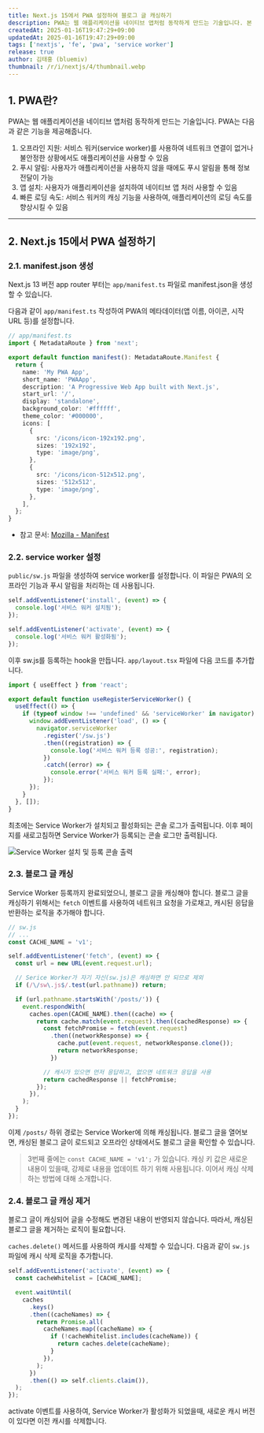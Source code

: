 ```yaml
---
title: Next.js 15에서 PWA 설정하여 블로그 글 캐싱하기
description: PWA는 웹 애플리케이션을 네이티브 앱처럼 동작하게 만드는 기술입니다. 본 글에서는 Next.js 15에서 Progressive Web App(PWA)을 설정하는 방법을 설명합니다.
createdAt: 2025-01-16T19:47:29+09:00
updatedAt: 2025-01-16T19:47:29+09:00
tags: ['nextjs', 'fe', 'pwa', 'service worker']
release: true
author: 김태홍 (bluemiv)
thumbnail: /r/i/nextjs/4/thumbnail.webp
---
```


## 1. PWA란?

PWA는 웹 애플리케이션을 네이티브 앱처럼 동작하게 만드는 기술입니다. PWA는 다음과 같은 기능을 제공해줍니다.

1. 오프라인 지원: 서비스 워커(service worker)를 사용하여 네트워크 연결이 없거나 불안정한 상황에서도 애플리케이션을 사용할 수 있음
2. 푸시 알림: 사용자가 애플리케이션을 사용하지 않을 때에도 푸시 알림을 통해 정보 전달이 가능
3. 앱 설치: 사용자가 애플리케이션을 설치하여 네이티브 앱 처러 사용할 수 있음
4. 빠른 로딩 속도: 서비스 워커의 캐싱 기능을 사용하여, 애플리케이션의 로딩 속도를 향상시킬 수 있음

---

## 2. Next.js 15에서 PWA 설정하기

### 2.1. manifest.json 생성

Next.js 13 버전 app router 부터는 `app/manifest.ts` 파일로 manifest.json을 생성할 수 있습니다.

다음과 같이 `app/manifest.ts` 작성하여 PWA의 메타데이터(앱 이름, 아이콘, 시작 URL 등)를 설정합니다.

```typescript
// app/manifest.ts
import { MetadataRoute } from 'next';

export default function manifest(): MetadataRoute.Manifest {
  return {
    name: 'My PWA App',
    short_name: 'PWAApp',
    description: 'A Progressive Web App built with Next.js',
    start_url: '/',
    display: 'standalone',
    background_color: '#ffffff',
    theme_color: '#000000',
    icons: [
      {
        src: '/icons/icon-192x192.png',
        sizes: '192x192',
        type: 'image/png',
      },
      {
        src: '/icons/icon-512x512.png',
        sizes: '512x512',
        type: 'image/png',
      },
    ],
  };
}
```

- 참고 문서: [Mozilla - Manifest](https://developer.mozilla.org/ko/docs/Web/Progressive_web_apps/Manifest)

### 2.2. service worker 설정

`public/sw.js` 파일을 생성하여 service worker를 설정합니다. 이 파일은 PWA의 오프라인 기능과 푸시 알림을 처리하는 데 사용됩니다.

```javascript
self.addEventListener('install', (event) => {
  console.log('서비스 워커 설치됨');
});

self.addEventListener('activate', (event) => {
  console.log('서비스 워커 활성화됨');
});
```

이후 sw.js를 등록하는 hook을 만듭니다. `app/layout.tsx` 파일에 다음 코드를 추가합니다.

```typescript {7-8}
import { useEffect } from 'react';

export default function useRegisterServiceWorker() {
  useEffect(() => {
    if (typeof window !== 'undefined' && 'serviceWorker' in navigator) {
      window.addEventListener('load', () => {
        navigator.serviceWorker
          .register('/sw.js')
          .then((registration) => {
            console.log('서비스 워커 등록 성공:', registration);
          })
          .catch((error) => {
            console.error('서비스 워커 등록 실패:', error);
          });
      });
    }
  }, []);
}
```

최초에는 Service Worker가 설치되고 활성화되는 콘솔 로그가 출력됩니다. 이후 페이지를 새로고침하면 Service Worker가 등록되는 콘솔 로그만 출력됩니다.

![Service Worker 설치 및 등록 콘솔 출력](/r/i/nextjs/5/1.webp)

### 2.3. 블로그 글 캐싱

Service Worker 등록까지 완료되었으니, 블로그 글을 캐싱해야 합니다. 블로그 글을 캐싱하기 위해서는 `fetch` 이벤트를 사용하여 네트워크 요청을 가로채고, 캐시된 응답을 반환하는 로직을 추가해야 합니다.

```javascript {3}
// sw.js
// ...
const CACHE_NAME = 'v1';

self.addEventListener('fetch', (event) => {
  const url = new URL(event.request.url);

  // Serice Worker가 자기 자신(sw.js)은 캐싱하면 안 되므로 제외
  if (/\/sw\.js$/.test(url.pathname)) return;

  if (url.pathname.startsWith('/posts/')) {
    event.respondWith(
      caches.open(CACHE_NAME).then((cache) => {
        return cache.match(event.request).then((cachedResponse) => {
          const fetchPromise = fetch(event.request)
            .then((networkResponse) => {
              cache.put(event.request, networkResponse.clone());
              return networkResponse;
            })

          // 캐시가 있으면 먼저 응답하고, 없으면 네트워크 응답을 사용
          return cachedResponse || fetchPromise;
        });
      }),
    );
  }
});
```

이제 `/posts/` 하위 경로는 Service Worker에 의해 캐싱됩니다. 블로그 글을 열어보면, 캐싱된 블로그 글이 로드되고 오프라인 상태에서도 블로그 글을 확인할 수 있습니다.

> 3번째 줄에는 `const CACHE_NAME = 'v1';` 가 있습니다. 캐싱 키 값은 새로운 내용이 있을때, 강제로 내용을 업데이트 하기 위해 사용됩니다. 이어서 캐싱 삭제하는 방법에 대해 소개합니다.

### 2.4. 블로그 글 캐싱 제거

블로그 글이 캐싱되어 글을 수정해도 변경된 내용이 반영되지 않습니다. 따라서, 캐싱된 블로그 글을 제거하는 로직이 필요합니다.

`caches.delete()` 메서드를 사용하여 캐시를 삭제할 수 있습니다. 다음과 같이 `sw.js` 파일에 캐시 삭제 로직을 추가합니다.

```javascript {1, 10-11}
self.addEventListener('activate', (event) => {
  const cacheWhitelist = [CACHE_NAME];

  event.waitUntil(
    caches
      .keys()
      .then((cacheNames) => {
        return Promise.all(
          cacheNames.map((cacheName) => {
            if (!cacheWhitelist.includes(cacheName)) {
              return caches.delete(cacheName);
            }
          }),
        );
      })
      .then(() => self.clients.claim()),
  );
});
```

activate 이벤트를 사용하여, Service Worker가 활성화가 되었을때, 새로운 캐시 버전이 있다면 이전 캐시를 삭제합니다.
